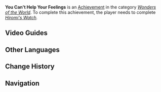{{Achievement Infobox
|title        = 
|id           = 81109
|order id     = 1106
|category     = Wonders of the World
|description  = Help [[Hiromi]] resolve his angst.
|requirements = Complete ''[[Hiromi's Watch]].''
|primogems    = 5
|tracking     = 
|hidden       = 1
|topic        = 
|type         = Quest
}}
'''You Can't Help Your Feelings''' is an [[Achievement]] in the category ''[[Wonders of the World]]''. To complete this achievement, the player needs to complete ''[[Hiromi's Watch]].''
<!--
==Trivia==
-->
==Video Guides==
{{EVT
|video1   = https://youtu.be/VO4-jzHty3U
|caption1 = "You Can't Help Your Feelings" Achievement Guide
}}

==Other Languages==
{{Other Languages
|en      = You Can't Help Your Feelings
|zhs     = 情非得已
|zhs_rm  = Qíng Fēi Dé Yǐ
|zht     = 情非得已
|zht_rm  = Qíng Fēi Dé Yǐ
|zh_tl   = One's Feelings Cannot Be Controlled
|zh_note = This is an idiom that typically refers to one being compelled by their circumstances to do something. However, the character for "circumstance", {{Lang|mini=1|zh=情|zh_rm=qíng}}, can also mean "feelings". Hence, this idiom is also used as a pun in romance to refer to someone who can't help but fall in love.
|ja      = やむを得ない
|ja_rm   = Yamu wo Enai
|ja_tl   = It Can't Be Helped
|ko      = 불가부득
|ko_rm   = 
|ko_tl   = 
|es      = No queda otra alternativa
|es_tl   = 
|fr      = Pas d'autre choix
|fr_tl   = No Other Choice
|ru      = Между узлом и наковальней
|ru_tl   = 
|th      = เผลอใจ
|th_rm   = 
|th_tl   = 
|vi      = Bất Đắc Dĩ
|vi_tl   = 
|de      = Zwischen Hammer und Amboss.
|de_tl   = Between Hammer and Anvil.
|id      = Cinta Luar Biasa
|id_tl   = Extraordinary Love
|pt      = Pego Entre o Nó e a Forca
|pt_tl   = 
}}

==Change History==
{{Change History|2.0}}
<!--
==References==
{{Reflist}}
-->
==Navigation==
{{Achievement Navbox|Wonders of the World|Quest}}